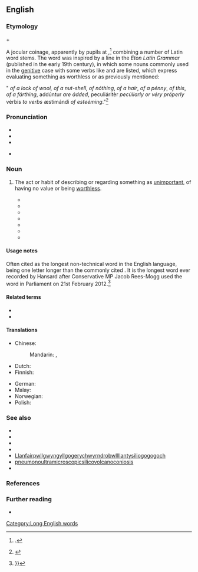 ==English==

===Etymology===
{{der|en|la|-}} {{compound|la|floccus|t1=a wisp|naucum|t2=a trifle|nihilum|t3=nothing|pilus|t4=a hair|nocat=1}} + {{m|en|-fication}}

A jocular coinage, apparently by pupils at {{w|Eton College}},<ref>{{cite-web |title=''Floccinaucinihilipilification'' |publisher=''The Spectator'' |work=Mind your language |author=Dot Wordsworth |url=https://www.spectator.co.uk/2011/06/mind-your-language-39/ |date=11 June 2011}}.</ref> combining a number of Latin word stems. The word was inspired by a line in the ''Eton Latin Grammar'' (published in the early 19th century), in which some nouns commonly used in the [[genitive]] case with some verbs like {{m|la|pendo}} and {{m|la|facio}} are listed, which express evaluating something as worthless or as previously mentioned: 

"{{l|la|flocci|Flócci}} ''of a lock of wool,'' {{l|la|nauci|náuci}} ''of a nut-shell'', {{l|la|nihili|níhili}} ''of nóthing'', {{l|la|pili|píli}} ''of a hair'', {{l|la|assis|ássis}} ''of a pénny'', {{l|la|huius|hújus}} ''of this'', {{l|la|teruncii|terúncii}} ''of a fárthing'', addúntur ''are ádded'', peculiáritèr ''pecúliarly or véry próperly'' vérbis ''to verbs'' æstimándi ''of esteéming''."<ref>{{cite-book|author=T.W.C. Edwards|chapter=RULES of SYNTAX construed|title=Eton College Grammar: A Plain and Concise Introduction to the Latin Language, being Lily's Grammar Abridged|url=https://archive.org/details/etonlatingramma02collgoog/page/n6/mode/2up|year=1826|page=269|pageurl=https://archive.org/details/etonlatingramma02collgoog/page/n282/mode/2up}}</ref>

===Pronunciation===
* {{IPA|en|/ˌflɒksɪˌnɔːsɪˌnaɪhɪlɪˌpɪlɪfɪˈkeɪʃən/|/ˌflɒksiˌnɒsiˌnɪhɪlɪˌpɪlɪfɪˈkeɪʃən/}}
* {{audio|en|en-us-floccinaucinihilipilification.ogg|Audio (US)}}
* {{audio|en|en-uk-floccinaucinihilipilification.ogg|Audio (UK)}}
{{attention|en|Neither audio pronunciation matches either IPA pronunciation. There would appear to be four logical combinations using either "nɒsɪ" vs "nɔːsɪ" in one position and "nɪ" vs "naɪ" immediately following. The IPA gives only two of the four possibilities and the audio gives only the other two of the four possibilities.}}
* {{hyph|en| flocci|nauci|ni|hili|pili|fi|ca|tion}}

===Noun===
{{en-noun|-}}

# {{lb|en|often|humorous}} The act or habit of describing or regarding something as [[unimportant]], of having no value or being [[worthless]].
#* {{quote-book|en|year=1741|author=[[w:William Shenstone|William Shenstone]]|title=Letters|passage=I loved him for nothing so much as his '''flocci-nauci-nihili-pili-fication''' of money.}}
#* {{quote-book|en|year=1970|author=[[w:Patrick O'Brian|Patrick O'Brian]]|title=Master and Commander|passage=There is a systematic '''flocci-nauci-nihili-pilification''' of all other aspects of existence that angers me.}}
#* {{quote-book|en|year=2000|author=Raymond J. Chambers|title=Logic, Law, and Ethics|url=http://books.google.com/books?id=Ei03tgPKEKcC&lpg=PA28&dq=floccinaucinihilipilification&pg=PA28#v=onepage&q=floccinaucinihilipilification&f=false|passage='''Floccinaucinihilipilification''' in accounting - does it matter?}}
#* {{quote-book|en|year=2006|author=Sol Steinmetz|title=The life of language|url=http://books.google.com/books?id=raN6AAAAIAAJ&q=floccinaucinihilipilification&dq=floccinaucinihilipilification&hl=en&sa=X&ei=dS8BU4bIMcTWyQHf94GwDw&ved=0CKsBEOgBMBc4PA|passage=They must be taken with an air of contempt, a '''floccinaucinihilipilification''' of all that can gratify the outward man.}}
#* {{quote-book|en|year=2009|author=Judith Orloff|title=Emotional Freedom|url=http://books.google.com/books?id=_V53VntvlmQC&lpg=PA312&dq=floccinaucinihilipilification&pg=PA312#v=onepage&q=floccinaucinihilipilification&f=false|passage=Some people with low self-esteem are prone to '''floccinaucinihilipilification''', the habit of deeming everything worthless.}}
#* {{quote-book|en|year=2011|author=Bruce Ratner|title=Statistical and Machine-Learning Data Mining|url=http://books.google.com/books?id=I3KZCfmhWJwC&lpg=PT42&dq=floccinaucinihilipilification&pg=PT42#v=onepage&q=floccinaucinihilipilification&f=false|passage=The quasi statistician would doubtlessly not know how to check this supposition, thus rendering the interpretation of the mean profit as '''floccinaucinihilipilification'''.}}
#* {{quote-book|en|year=2012|author=[[w:Jacob Rees-Mogg|Jacob Rees-Mogg]]|title=Hansard|url=http://www.publications.parliament.uk/pa/cm201212/cmhansrd/cm120221/debtext/120221-0002.htm#12022155000158|passage=Let me indulge in the '''floccinaucinihilipilification''' of EU judges and quote from the book of Amos about them.}}

====Usage notes====
Often cited as the longest non-technical word in the English language, being one letter longer than the commonly cited {{m|en|antidisestablishmentarianism}}. It is the longest word ever recorded by Hansard after Conservative MP Jacob Rees-Mogg used the word in Parliament on 21st February 2012.<ref>
{{cite-web
|date=21 February 2012
|author=Jacob Rees-Mogg
|authorlink=Jacob Rees-Mogg
|title=HC Deb, 21 February 2012, c787
|work=TheyWorkForYou
|url=https://www.theyworkforyou.com/debates/?id=2012-02-21b.787.1
|passage=It does not apply to judges in the EU, so let me be rude about them. Let me indulge in the floccinaucinihilipilification of EU judges and quote from the book of Amos about them: {{...}}}}
</ref>

====Related terms====
* {{l|en|floccinaucinihilipilificate}}
* {{l|en|floccinaucinihilipilificatious}}

====Translations====
{{trans-top|act or habit of describing or regarding something as unimportant}}
* Chinese:
*: Mandarin: {{t|cmn|[[把]][[某]][[東西]][[看作]][[是]][[無]][[價值]][[的]]}}, {{t|cmn|[[把]][[某]][[东西]][[看作]][[是]][[无]][[价值]][[的]]|tr=bǎ mǒu dōngxi kànzuò shì wú jiàzhí de}}
* Dutch: {{t|nl|geringschatting}}
* Finnish: {{t+|fi|vähättely}}
{{trans-mid}}
* German: {{t+|de|Geringschätzung|f}}
* Malay: {{t|ms|memperkecil}}
* Norwegian: {{t|no|bagatellisering|m}}
* Polish: {{t|pl|brak uznania dla}}
{{trans-bottom}}

===See also===
* {{l|en|antidisestablishmentarianism}}
* {{l|en|dacryocystorhinostomy}}
* {{l|en|hippopotomonstrosesquipedaliophobia}}
* {{l|en|supercalifragilisticexpialidocious}}
* [[Llanfairpwllgwyngyllgogerychwyrndrobwllllantysiliogogogoch]]
*[[pneumonoultramicroscopicsilicovolcanoconiosis]]
*

===References===
<references/>

[[Category:Long English words]]

===Further reading===
* {{projectlink|wikiquote}}